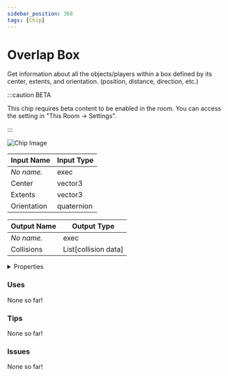 ```yaml
---
sidebar_position: 368
tags: [Chip]
---
```


# Overlap Box

Get information about all the objects/players within a box defined by its center, extents, and orientation. (position, distance, direction, etc.)

:::caution BETA

This chip requires beta content to be enabled in the room. You can access the setting in "This Room -> Settings".

:::

![Chip Image](/svg/5df93bc7-4bb7-44c6-b260-d7b2836436c8.svg)

| Input Name | Input Type |
|-----------|-----------|
| *No name.* | exec |
| Center | vector3 |
| Extents | vector3 |
| Orientation | quaternion |

| Output Name | Output Type |
|-----------|-----------|
| *No name.* | exec |
| Collisions | List[collision data] |


<details>
  <summary>Properties</summary>
  <div>
    <div>
    <table>
      <thead>
        <tr>
          <th>Is beta required?</th>
          <th>✅</th>
        </tr>
        <tr>
          <th>Is this chip a trolling risk?</th>
          <th>❌</th>
        </tr>
        <tr>
          <th>Chip UUPD</th>
          <th>._uuid</th>
        </tr>
      </thead>
    </table>
    </div>
  </div>
</details>

### Uses

None so far!

### Tips

None so far!

### Issues

None so far!